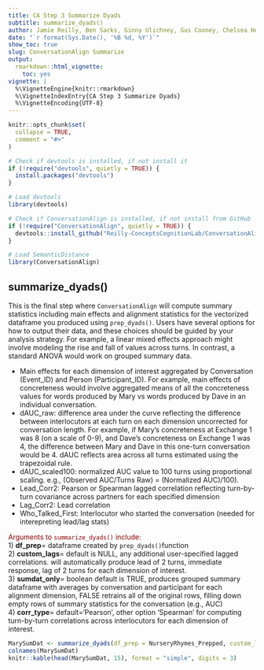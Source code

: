 ```yaml
---
title: CA Step 3 Summarize Dyads
subtitle: summarize_dyads()
author: Jamie Reilly, Ben Sacks, Ginny Ulichney, Gus Cooney, Chelsea Helion
date: "`r format(Sys.Date(), '%B %d, %Y')`"
show_toc: true
slug: ConversationAlign Summarize
output:
  rmarkdown::html_vignette:
    toc: yes
vignette: |
  %\VignetteEngine{knitr::rmarkdown}
  %\VignetteIndexEntry{CA Step 3 Summarize Dyads}
  %\VignetteEncoding{UTF-8}
---
```


```r
knitr::opts_chunk$set(
  collapse = TRUE,
  comment = "#>"
)
```

```r
# Check if devtools is installed, if not install it
if (!require("devtools", quietly = TRUE)) {
  install.packages("devtools")
}

# Load devtools
library(devtools)

# Check if ConversationAlign is installed, if not install from GitHub
if (!require("ConversationAlign", quietly = TRUE)) {
  devtools::install_github("Reilly-ConceptsCognitionLab/ConversationAlign")
}

# Load SemanticDistance
library(ConversationAlign)
```

## summarize_dyads()
This is the final step where `ConversationAlign` will compute summary statistics including main effects and alignment statistics for the vectorized dataframe you produced using `prep_dyads()`. Users have several options for how to output their data, and these choices should be guided by your analysis strategy. For example, a linear mixed effects approach might involve modeling the rise and fall of values across turns. In contrast, a standard ANOVA would work on grouped summary data.  

- Main effects for each dimension of interest aggregated by Conversation (Event_ID) and Person (Participant_ID). For example, main effects of concreteness would involve aggregated means of all the concreteness values for words produced by Mary vs words produced by Dave in an individual conversation.
- dAUC_raw: difference area under the curve reflecting the difference between interlocutors at each turn on each dimension uncorrected for conversation length. For example, if Mary's concreteness at Exchange 1 was 8 (on a scale of 0-9), and Dave's concreteness on Exchange 1 was 4, the difference between Mary and Dave in this one-turn conversation would be 4. dAUC reflects area across all turns estimated using the trapezoidal rule.
- dAUC_scaled100:  normalized AUC value to 100 turns using proportional scaling. e.g., (Observed AUC/Turns Raw) = (Normalized AUC)/100).
- Lead_Corr2: Pearson or Spearman lagged correlation reflecting turn-by-turn covariance across partners for each specified dimension
- Lag_Corr2: Lead correlation
- Who_Talked_First: Interlocutor who started the conversation (needed for interepreting lead/lag stats)


<span style="color: darkred;">Arguments to ``summarize_dyads()`` include:</span> <br>
1) **df_prep**= dataframe created by ``prep_dyads()``function <br>
2) **custom_lags**=  default is NULL, any additional user-specified lagged correlations. will automatically produce lead of 2 turns, immediate response, lag of 2 turns for each dimension of interest. <br>
3) **sumdat_only**= boolean default is TRUE, produces grouped summary dataframe with averages by conversation and participant for each alignment dimension, FALSE retrains all of the original rows, filling down empty rows of summary statistics for the conversation (e.g., AUC) <br>
4) **corr_type**= default='Pearson', other option 'Spearman' for computing turn-by-turn correlations across interlocutors for each dimension of interest.

```r
MarySumDat <- summarize_dyads(df_prep = NurseryRhymes_Prepped, custom_lags=NULL, sumdat_only = TRUE, corr_type='Pearson') 
colnames(MarySumDat)
knitr::kable(head(MarySumDat, 15), format = "simple", digits = 3)
```




